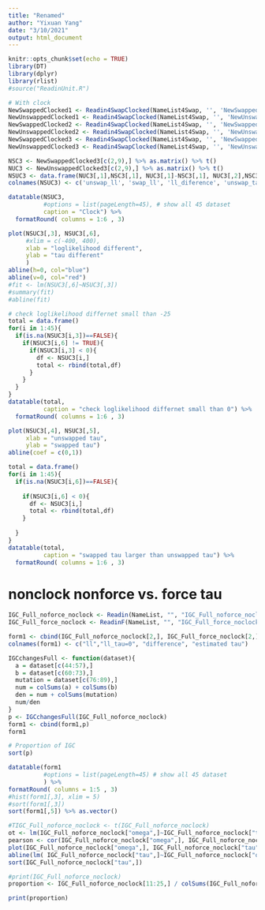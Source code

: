 ```yaml
---
title: "Renamed"
author: "Yixuan Yang"
date: "3/10/2021"
output: html_document
---
```


```r
knitr::opts_chunk$set(echo = TRUE)
library(DT)
library(dplyr)
library(rlist)
#source("ReadinUnit.R")
```

```r
# With clock
NewSwappedClocked1 <- Readin4SwapClocked(NameList4Swap, '', 'NewSwappedClocked1')
NewUnswappedClocked1 <- Readin4SwapClocked(NameList4Swap, '', 'NewUnswappedClocked1')
NewSwappedClocked2 <- Readin4SwapClocked(NameList4Swap, '', 'NewSwappedClocked2')
NewUnswappedClocked2 <- Readin4SwapClocked(NameList4Swap, '', 'NewUnswappedClocked2')
NewSwappedClocked3 <- Readin4SwapClocked(NameList4Swap, '', 'NewSwappedClocked3')
NewUnswappedClocked3 <- Readin4SwapClocked(NameList4Swap, '', 'NewUnswappedClocked3')
```

```r
NSC3 <- NewSwappedClocked3[c(2,9),] %>% as.matrix() %>% t()
NUC3 <- NewUnswappedClocked3[c(2,9),] %>% as.matrix() %>% t()
NSUC3 <- data.frame(NUC3[,1],NSC3[,1], NUC3[,1]-NSC3[,1], NUC3[,2],NSC3[,2], NUC3[,2]-NSC3[,2])
colnames(NSUC3) <- c('unswap_ll', 'swap_ll', 'll_diference', 'unswap_tau', 'swap_tau', 'tau_difference')

datatable(NSUC3,
          #options = list(pageLength=45), # show all 45 dataset
          caption = "Clock") %>%
  formatRound( columns = 1:6 , 3)

plot(NSUC3[,3], NSUC3[,6],
     #xlim = c(-400, 400),
     xlab = "loglikelihood different",
     ylab = "tau different"
     )
abline(h=0, col="blue")
abline(v=0, col="red")
#fit <- lm(NSUC3[,6]~NSUC3[,3])
#summary(fit)
#abline(fit)

# check loglikelihood differnet small than -25
total = data.frame()
for(i in 1:45){
  if(is.na(NSUC3[i,3])==FALSE){
    if(NSUC3[i,6] != TRUE){
      if(NSUC3[i,3] < 0){
        df <- NSUC3[i,]
        total <- rbind(total,df)
      }
    }
  }
}
datatable(total,
          caption = "check loglikelihood differnet small than 0") %>%
  formatRound( columns = 1:6 , 3)

plot(NSUC3[,4], NSUC3[,5],
     xlab = "unswapped tau",
     ylab = "swapped tau")
abline(coef = c(0,1))

total = data.frame()
for(i in 1:45){
  if(is.na(NSUC3[i,6])==FALSE){
    
    if(NSUC3[i,6] < 0){
      df <- NSUC3[i,]
      total <- rbind(total,df)
    }
    
  }
}
datatable(total,
          caption = "swapped tau larger than unswapped tau") %>%
  formatRound( columns = 1:6 , 3)
```

# nonclock nonforce vs. force tau
```r
IGC_Full_noforce_noclock <- Readin(NameList, "", "IGC_Full_noforce_noclock")
IGC_Full_force_noclock <- ReadinF(NameList, "", "IGC_Full_force_noclock")
```

```r
form1 <- cbind(IGC_Full_noforce_noclock[2,], IGC_Full_force_noclock[2,], IGC_Full_noforce_noclock[2,]-IGC_Full_force_noclock[2,], IGC_Full_noforce_noclock[9,]) %>% data.frame()
colnames(form1) <- c("ll","ll_tau=0", "difference", "estimated tau")

IGCchangesFull <- function(dataset){
  a = dataset[c(44:57),]
  b = dataset[c(60:73),]
  mutation = dataset[c(76:89),]
  num = colSums(a) + colSums(b)
  den = num + colSums(mutation)
  num/den
}
p <- IGCchangesFull(IGC_Full_noforce_noclock)
form1 <- cbind(form1,p)
form1
```


```r
# Proportion of IGC
sort(p)

```

```r
datatable(form1
          #options = list(pageLength=45) # show all 45 dataset
          ) %>%
formatRound( columns = 1:5 , 3) 
#hist(form1[,3], xlim = 5)
#sort(form1[,3])
sort(form1[,5]) %>% as.vector()
```

```r
#TIGC_Full_noforce_noclock <- t(IGC_Full_noforce_noclock)
ot <- lm(IGC_Full_noforce_noclock["omega",]~IGC_Full_noforce_noclock["tau",])$coefficients
pearson <- cor(IGC_Full_noforce_noclock["omega",], IGC_Full_noforce_noclock["tau",], method = "pearson")
plot(IGC_Full_noforce_noclock["omega",], IGC_Full_noforce_noclock["tau",], xlab = "omega", ylab = "tau")
abline(lm( IGC_Full_noforce_noclock["tau",]~IGC_Full_noforce_noclock["omega",]))
sort(IGC_Full_noforce_noclock["tau",])
```
```r

#print(IGC_Full_noforce_noclock)
proportion <- IGC_Full_noforce_noclock[11:25,] / colSums(IGC_Full_noforce_noclock[11:25,])

print(proportion)

```








